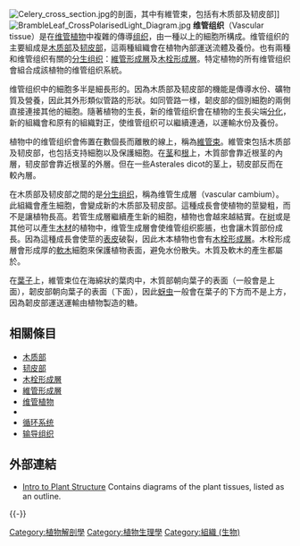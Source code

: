 {{unreferenced|time=2017-10-10T15:33:00+00:00}}
[[Image:Celery_cross_section.jpg|thumb]]的剖面，其中有維管束，包括有木质部及韧皮部]]
[[Image:BrambleLeaf_CrossPolarisedLight_Diagram.jpg|thumb]]
'''维管组织'''（Vascular tissue）是在[[维管植物|维管植物]]中複雜的傳導[[组织_(生物学)|组织]]，由一種以上的細胞所構成。维管组织的主要組成是[[木质部|木质部]]及[[韧皮部|韧皮部]]，這兩種組織會在植物內部運送流體及養份。也有兩種和维管组织有關的[[分生组织|分生组织]]：[[維管形成層|維管形成層]]及[[木栓形成層|木栓形成層]]。特定植物的所有维管组织會組合成該植物的维管组织系統。

维管组织中的細胞多半是細長形的。因為木质部及韧皮部的機能是傳導水份、礦物質及營養，因此其外形類似管路的形狀。如同管路一様，韌皮部的個別細胞的兩側直接連接其他的細胞。隨著植物的生長，新的维管组织會在植物的生長尖端[[细胞分化|分化]]，新的組織會和原有的組織對正，使维管组织可以繼續連通，以運輸水份及養份。

植物中的维管组织會佈置在數個長而離散的線上，稱為[[維管束|維管束]]。維管束包括木质部及韧皮部，也包括支持細胞以及保護細胞。在[[茎|茎]]和[[根|根]]上，木質部會靠近根茎的內層，韧皮部會靠近根茎的外層。但在一些Asterales dicot的茎上，韧皮部反而在較內層。

在木质部及韧皮部之間的是[[分生组织|分生组织]]，稱為维管生成層（vascular cambium）。此組織會產生細胞，會變成新的木质部及韧皮部。這種成長會使植物的莖變粗，而不是讓植物長高。若管生成層繼續產生新的細胞，植物也會越來越結實。在[[树|树]]或是其他可以產生[[木材|木材]]的植物中，维管生成層會使维管组织膨脹，也會讓木質部份成長。因為這種成長會使莖的[[表皮_(植物)|表皮]]破裂，因此木本植物也會有[[木栓形成層|木栓形成層]]。木栓形成層會形成厚的[[木栓形成層|軟木]]細胞來保護植物表面，避免水份散失。木質及軟木的產生都屬於{{le|二次生長|secondary growth}}。

在[[葉|葉子]]上，維管束位在海綿狀的葉肉中，木質部朝向葉子的{{le|近軸|adaxial}}表面（一般會是上面），韌皮部朝向葉子的{{le|遠軸|abaxial}}表面（下面），因此[[蚜虫|蚜虫]]一般會在葉子的下方而不是上方，因為韌皮部運送運輸由植物製造的糖{{Citation needed|date=2017-10}}。

==相關條目==
*[[木质部|木质部]]
*[[韧皮部|韧皮部]]
*[[木栓形成層|木栓形成層]]
*[[維管形成層|維管形成層]]
*[[维管植物|维管植物]]
*{{le|中心柱|Stele (biology)}}
*[[循环系统|循环系统]]
*[[输导组织|输导组织]]

==外部連結==
*[http://www.ucmp.berkeley.edu/IB181/VPL/Ana/AnaTitle.html Intro to Plant Structure] {{Wayback|url=http://www.ucmp.berkeley.edu/IB181/VPL/Ana/AnaTitle.html |date=20161129091354 }} Contains diagrams of the plant tissues, listed as an outline.

{{-}}
{{biological tissue}}
{{植物学}}

[[Category:植物解剖學|Category:植物解剖學]]
[[Category:植物生理學|Category:植物生理學]]
[[Category:組織_(生物)|Category:組織 (生物)]]
<!--
[[cs:Cévní_svazek|cs:Cévní svazek]]
[[id:Jaringan_pengangkut|id:Jaringan pengangkut]]
[[nl:Vaatbundel|nl:Vaatbundel]]-->